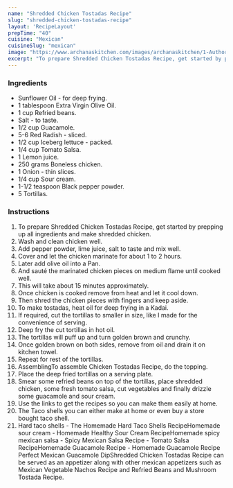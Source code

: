 ---
name: "Shredded Chicken Tostadas Recipe"
slug: "shredded-chicken-tostadas-recipe"
layout: 'RecipeLayout'
prepTime: "40"
cuisine: "Mexican"
cuisineSlug: "mexican"
image: "https://www.archanaskitchen.com/images/archanaskitchen/1-Author/Jyothi_Rajesh/Chicken_Tostadas.jpg"
excerpt: "To prepare Shredded Chicken Tostadas Recipe, get started by prepping up all ingredients and make shredded chicken"
---

### Ingredients

- Sunflower Oil - for deep frying.
- 1 tablespoon Extra Virgin Olive Oil.
- 1 cup Refried beans.
- Salt - to taste.
- 1/2 cup Guacamole.
- 5-6 Red Radish - sliced.
- 1/2 cup Iceberg lettuce - packed.
- 1/4 cup Tomato Salsa.
- 1 Lemon juice.
- 250 grams Boneless chicken.
- 1 Onion - thin slices.
- 1/4 cup Sour cream.
- 1-1/2 teaspoon Black pepper powder.
- 5 Tortillas.

### Instructions

1. To prepare Shredded Chicken Tostadas Recipe, get started by prepping up all ingredients and make shredded chicken.
1. Wash and clean chicken well.
1. Add pepper powder, lime juice, salt to taste and mix well.
1. Cover and let the chicken marinate for about 1 to 2 hours.
1. Later add olive oil into a Pan.
1. And sauté the marinated chicken pieces on medium flame until cooked well.
1. This will take about 15 minutes approximately.
1. Once chicken is cooked remove from heat and let it cool down.
1. Then shred the chicken pieces with fingers and keep aside.
1. To make tostadas, heat oil for deep frying in a Kadai.
1. If required, cut the tortillas to smaller in size, like I made for the convenience of serving.
1. Deep fry the cut tortillas in hot oil.
1. The tortillas will puff up and turn golden brown and crunchy.
1. Once golden brown on both sides, remove from oil and drain it on kitchen towel.
1. Repeat for rest of the tortillas.
1. AssemblingTo assemble Chicken Tostadas Recipe, do the topping.
1. Place the deep fried tortillas on a serving plate.
1. Smear some refried beans on top of the tortillas, place shredded chicken, some fresh tomato salsa, cut vegetables and finally drizzle some guacamole and sour cream.
1. Use the links to get the recipes so you can make them easily at home.
1. The Taco shells you can either make at home or even buy a store bought taco shell.
1. Hard taco shells - The Homemade Hard Taco Shells RecipeHomemade sour cream - Homemade Healthy Sour Cream RecipeHomemade spicy mexican salsa - Spicy Mexican Salsa Recipe - Tomato Salsa RecipeHomemade Guacamole Recipe -  Homemade Guacamole Recipe Perfect Mexican Guacamole DipShredded Chicken Tostadas Recipe can be served as an appetizer along with other mexican appetizers such as Mexican Vegetable Nachos Recipe and  Refried Beans and Mushroom Tostada Recipe.
